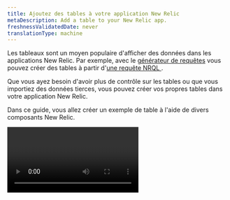 ```yaml
---
title: Ajoutez des tables à votre application New Relic
metaDescription: Add a table to your New Relic app.
freshnessValidatedDate: never
translationType: machine
---
```


Les tableaux sont un moyen populaire d&apos;afficher des données dans les applications New Relic. Par exemple, avec le [générateur de requêtes](/docs/chart-builder/use-chart-builder/get-started/introduction-chart-builder) vous pouvez créer des tables à partir d&apos;[une requête NRQL ](/docs/query-data/nrql-new-relic-query-language/getting-started/introduction-nrql).

Que vous ayez besoin d&apos;avoir plus de contrôle sur les tables ou que vous importiez des données tierces, vous pouvez créer vos propres tables dans votre application New Relic.

Dans ce guide, vous allez créer un exemple de table à l&apos;aide de divers composants New Relic.

<Video id="28nnlbhrvg" type="wistia" />

## Avant de commencer [#begin]

Si vous n&apos;avez pas encore installé la CLI New Relic One, suivez le [démarrage rapide dans New Relic](https://one.newrelic.com/launcher/developer-center.launcher). Ce processus vous permet également d’obtenir une clé API.

De plus, pour suivre les étapes de ce guide, vous avez besoin d&apos;un compte GitHub et de Node.js installés sur votre machine.

## Cloner et configurer l&apos;exemple d&apos;application [#example]

<Steps>
  <Step>
    Clonez l&apos;exemple d&apos;application [nr1-how-to](https://github.com/newrelic/nr1-how-to) depuis GitHub sur votre machine locale. Ensuite, accédez au répertoire de l’application.

    L&apos;exemple d&apos;application vous permet d&apos;expérimenter avec des tableaux.

    ```sh lineNumbers=false copy=false
    git clone https://github.com/newrelic/nr1-how-to.git
    cd nr1-how-to/create-a-table/nerdlets/create-a-table-nerdlet
    ```
  </Step>

  <Step>
    Modifiez le fichier `index.js` et définissez `this.accountId` sur [votre ID de compte](/docs/accounts/accounts-billing/account-structure/account-id/) comme indiqué dans l&apos;exemple.

    ```js lineNumbers=false
    export default class Nr1HowtoAddTimePicker extends React.Component {
        constructor(props){
            super(props)
            this.accountId = YOUR_ACCOUNT_ID;
        }
        ...
    }
    ```
  </Step>

  <Step>
    ## Exécutez l&apos;application de démonstration [#run-demo]

    Remettez le répertoire sur `nr1-how-to/create-a-table`. Avant de pouvoir charger l&apos;application de démonstration, vous devez [mettre à jour son ID unique](/build-tools/new-relic-one-applications/guide-to-authentication--data-access--and-permissions) en appelant la CLI New Relic One.

    Une fois que vous avez attribué un nouvel UUID à l&apos;application, installez la dépendance et diffusez l&apos;application de démonstration localement, afin de pouvoir tester tout changement en direct dans votre navigateur.

    ```bash
    nr1 update
    nr1 nerdpack:uuid -gf # Update the app unique ID
    npm install           # Install dependencies
    nr1 nerdpack:serve    # Serve the demo app locally
    ```
  </Step>

  <Step>
    Ouvrez la [page d’accueil locale de New Relic](https://one.newrelic.com/?nerdpacks=local) dans votre navigateur. Cliquez sur **Appls**, puis dans la section **Your apps** , vous devriez voir un lanceur **Create a table** . C&apos;est l&apos;application de démonstration sur laquelle vous allez travailler. Allez-y et sélectionnez-le.

    Jetez un œil à l&apos;application de démonstration. Il y a un `TableChart` sur le côté gauche nommé **Transaction Overview**, avec un `AreaChart` à côté. Vous utiliserez `Table` composants pour ajouter une nouvelle table dans la deuxième ligne.
  </Step>
</Steps>

## Travailler avec des composants de tableau [#table-components]

<Steps>
  <Step>
    Accédez au sous-répertoire `nerdlets/create-a-table-nerdlet` et ouvrez le fichier `index.js` .

    Ajoutez les composants suivants à l’instruction d’importation en haut du fichier afin qu’il ressemble à l’exemple :

    * `Table`
    * `TableHeader`
    * `TableHeaderCell`
    * `TableRow`
    * `TableRowCell`

    ```jsx lineNumbers=false
    import {
      Table,
      TableHeader,
      TableHeaderCell,
      TableRow,
      TableRowCell,
      PlatformStateContext,
      Grid,
      GridItem,
      HeadingText,
      AreaChart,
      TableChart,
    } from 'nr1';
    ```
  </Step>

  <Step>
    ## Ajouter un composant de table de base [#basic-table]

    Localisez le `GridItem` vide dans `index.js`: c&apos;est ici que vous commencez à construire la table.

    Ajoutez le composant `<Table>` initial. La propriété `items` collecte les données en appelant `_getItems()`, qui contient des exemples de valeurs.

    ```jsx lineNumbers=false
    <GridItem className="primary-content-container" columnSpan={12}>
      <Table items={this._getItems()}></Table>
    </GridItem>
    ```
  </Step>

  <Step>
    ## Ajouter l&apos;en-tête et les lignes [#add-header-rows]

    Étant donné que le composant `Table` restitue un nombre fixe de cellules et de lignes d’en-tête, votre étape suivante consiste à ajouter des composants d’en-tête, ainsi qu’une fonction qui renvoie les lignes de tableau requises.

    À l&apos;intérieur du composant `Table` , ajoutez l&apos;enfant `TableHeader` puis un enfant `TableHeaderCell` pour chaque titre.

    Comme vous ne savez pas combien de lignes vous aurez besoin, votre meilleure option est d&apos;appeler une fonction pour créer autant de `TableRows` que d&apos;éléments renvoyés par `_getItems()`.

    ```jsx lineNumbers=false
    <TableHeader>
      <TableHeaderCell>Application</TableHeaderCell>
      <TableHeaderCell>Size</TableHeaderCell>
      <TableHeaderCell>Company</TableHeaderCell>
      <TableHeaderCell>Team</TableHeaderCell>
      <TableHeaderCell>Commit</TableHeaderCell>
    </TableHeader>;
    {
      ({ item }) => (
        <TableRow>
          <TableRowCell>{item.name}</TableRowCell>
          <TableRowCell>{item.value}</TableRowCell>
          <TableRowCell>{item.company}</TableRowCell>
          <TableRowCell>{item.team}</TableRowCell>
          <TableRowCell>{item.commit}</TableRowCell>
        </TableRow>
      );
    }
    ```
  </Step>

  <Step>
    Jetez un œil à l’application exécutée dans New Relic.
  </Step>

  <Step>
    ## Remplacer les cellules de tableau standard par des cellules intelligentes [#replace-cells]

    La bibliothèque New Relic One comprend des composants cellulaires qui peuvent formater automatiquement certains types de données, comme les noms d&apos;utilisateurs, de métriques et d&apos;entités.

    Le tableau que vous venez de créer contient des colonnes qui peuvent bénéficier de ces composants : **Application** (un nom d&apos;entité) et **Size** (une métrique).

    Avant de pouvoir utiliser `EntityTitleTableRowCell` et `MetricTableRowCell`, vous devez d’abord les ajouter à l’instruction d’importation.

    ```jsx lineNumbers=false copy=false
    import {
        EntityTitleTableRowCell,
        MetricTableRowCell,
        ... /* All previous components */
    } from 'nr1';

    ```
  </Step>

  <Step>
    Mettez à jour les lignes de votre tableau en remplaçant les premier et deuxième `TableRowCell`par des cellules d’entité et de métrique.

    Notez que `EntityTitleTableRowCell` est une balise à fermeture automatique.

    ```jsx lineNumbers=false
    {
      ({ item }) => (
        <TableRow>
          <EntityTitleTableRowCell value={item} />
          <MetricTableRowCell
            type={MetricTableRowCell.TYPE.APDEX}
            value={item.value}
          />
          <TableRowCell>{item.company}</TableRowCell>
          <TableRowCell>{item.team}</TableRowCell>
          <TableRowCell>{item.commit}</TableRowCell>
        </TableRow>
      );
    }
    ```
  </Step>

  <Step>
    Il est temps de jeter un second coup d&apos;œil à votre tableau : les composants de cellule que vous avez ajoutés se chargent de formater correctement les données.
  </Step>

  <Step>
    Les tableaux sont formidables, mais les tableaux interactifs peuvent être meilleurs : en guise de dernière mise à jour, vous allez permettre à l&apos;utilisateur d&apos;agir sur chaque ligne de données.

    Ajoutez la méthode `_getActions()` à votre fichier `index.js` , juste avant `_getItems()`.

    Comme vous l&apos;avez peut-être deviné à partir du code, `_getActions()` génère une boîte d&apos;alerte lorsque vous cliquez sur les cellules **Team** ou **Commit** .

    ```jsx lineNumbers=false
    _getActions() {
        return [
            {
                label: 'Alert Team',
                iconType: TableRow.ACTIONS_ICON_TYPE.INTERFACE__OPERATIONS__ALERT,
                onClick: (evt, { item, index }) => {
                    alert(`Alert Team: ${item.team}`);
                },
            },
            {
                label: 'Rollback Version',
                iconType: TableRow.ACTIONS_ICON_TYPE.INTERFACE__OPERATIONS__UNDO,
                onClick: (evt, { item, index }) => {
                    alert(`Rollback from: ${item.commit}`);
                },
            },
        ];
    }

    ```
  </Step>

  <Step>
    Recherchez le composant `TableRow` dans votre instruction `return` et pointez la propriété `actions` vers `_getActions()`.

    La propriété actions `TableRow` définit un ensemble d&apos;actions qui apparaissent lorsque l&apos;utilisateur survole une ligne de tableau. Les actions ont un texte obligatoire et un rappel `onClick` , mais peuvent également afficher une icône ou être désactivées si nécessaire.

    ```jsx lineNumbers=false
    <TableRow actions={this._getActions()}>
    ```
  </Step>

  <Step>
    Revenez à votre application et essayez de survoler l’une des lignes : remarquez comment les deux actions disponibles apparaissent. Lorsque vous cliquez dessus, une fonction se déclenche avec les données de la ligne sélectionnée comme argument et une alerte s&apos;affiche dans votre navigateur.
  </Step>
</Steps>

## Prochaines étapes [#next]

Vous avez créé une table dans une application New Relic, en utilisant des composants pour formater automatiquement les données et fournir des actions contextuelles. Bien joué!

Continuez à explorer les composants `Table` , leurs propriétés et comment les utiliser, dans notre documentation SDK.